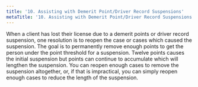 ```yaml
---
title: '10.	Assisting with Demerit Point/Driver Record Suspensions'
metaTitle: '10. Assisting with Demerit Point/Driver Record Suspensions'
---
```


When a client has lost their license due to a demerit points or driver record suspension, one resolution is to reopen the case or cases which caused the suspension. The goal is to permanently remove enough points to get the person under the point threshold for a suspension. Twelve points causes the initial suspension but points can continue to accumulate which will lengthen the suspension. You can reopen enough cases to remove the suspension altogether, or, if that is impractical, you can simply reopen enough cases to reduce the length of the suspension. 
